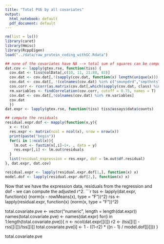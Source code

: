 ```yaml
---
title: "Total PVE by all covariates"
output:
  html_notebook: default
  pdf_document: default
---
```



```r

rm(list = ls())
library(caret)
library(Hmisc)
library(RcppEigen)
load("../data/raw_protein_coding_withGC.Rdata")

## none of the covariates have NA --> total sum of squares can be computed before hand
dat.cov <- lapply(gtex.rse, function(tiss) {
  cov.dat <- tiss@colData[,c(10, 11, 21:80, 83)]
  cov.dat <- cov.dat[,!(sapply(cov.dat, function(x) length(unique(x))) == 1)]
  cov.dat <- cov.dat[, !(colnames(cov.dat) %in% c("smunpdrd","smpthnts", "smtstptref", "smnabtch", "smnabtchd", "smgebtch"))] ## not enought unique entries in more than one category, < 50
  cov.corr <- rcorr(as.matrix(cov.dat[,which(sapply(cov.dat, class) %in% c("integer", "numeric"))]), type = "spearman")$r
  rm.variables <- findCorrelation(cov.corr, cutoff = 0.75, names = T)
  cov.dat <- cov.dat[,!colnames(cov.dat) %in% rm.variables]
  cov.dat
  })
dat.expr <- lapply(gtex.rse, function(tiss) tiss@assays$data$counts)

## compute the residuals
residual.expr.dof <- mapply(function(x,y){
  x <- t(x)
  res.expr <- matrix(ncol = ncol(x), nrow = nrow(x))
  print(paste("begin"))
  for(i in 1:ncol(x)){
    lm.out <- fastLm(x[,i]~1+. , data = y)
    res.expr[,i] <- lm.out$residuals
  }
  list(residual_expression = res.expr, dof = lm.out$df.residual)
}, dat.expr, dat.cov)

residual.expr <- lapply(residual.expr.dof[1,], function(x) x)
model.dof <- lapply(residual.expr.dof[2,], function(x) x)

```
Now that we have the expression data, residuals from the regression and dof - we can compute the adjusted r^2.
```r
tss <- lapply(dat.expr, function(x) (norm(x - rowMeans(x), type = "F"))^2)
rss <- lapply(residual.expr, function(x) (norm(x, type = "F"))^2)

total.covariate.pve <- vector("numeric", length = length(dat.expr))
names(total.covariate.pve) <- names(dat.expr)
for(i in 1:length(total.covariate.pve)){
  n <- ncol(dat.expr[[i]])
  r2 <- (tss[[i]] - rss[[i]])/tss[[i]]
  total.covariate.pve[i] <- 1 - ((1-r2) * ((n - 1) / model.dof[[i]]))
}

total.covariate.pve
